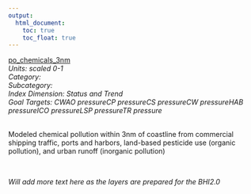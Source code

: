 ```yaml
---
output:
  html_document:
    toc: true
    toc_float: true
---
```


[po_chemicals_3nm](https://github.com/OHI-Science/bhi/blob/master/baltic/layers/po_chemicals_3nm_gl2018.csv)\
*Units: scaled 0-1*\
*Category:*\
*Subcategory:*\
*Index Dimension: Status and Trend*\
*Goal Targets: CWAO pressureCP pressureCS pressureCW pressureHAB pressureICO pressureLSP pressureTR pressure*\
<br>

Modeled chemical pollution within 3nm of coastline from commercial shipping traffic, ports and harbors, land-based pesticide use (organic pollution), and urban runoff (inorganic pollution)

<br>

*Will add more text here as the layers are prepared for the BHI2.0*

<br>



<br>

